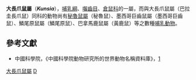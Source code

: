 {{Automatic taxobox
| taxon = Kunsia
| image = 
| image_caption = 
| authority = [[Franz_Meyen|Meyen]], 1833
}}

'''大長爪鼠屬'''（'''''Kunsia'''''），[[哺乳綱|哺乳綱]]、[[囓齒目|囓齒目]]、[[倉鼠科|倉鼠科]]的一屬，而與大長爪鼠屬（巴拉圭長爪鼠）同科的動物尚有[[秘魯鼠屬|秘魯鼠屬]]（秘魯鼠）、墨西哥巨齒鼠屬（墨西哥巨齒鼠）、鱗尾原鼠屬（鱗尾原鼠）、巴拿馬鹿鼠屬（黃鹿鼠）等之數種[[哺乳動物|哺乳動物]]。

==參考文獻==
*中國科學院，《中國科學院動物研究所的世界動物名稱資料庫》，[https://web.archive.org/web/20050718232917/http://vzd.brim.ac.cn/division/fauna/index.asp]
{{Taxonbar|from=Q250535}}

[[Category:大長爪鼠屬|]]
[[Category:_仓鼠科|D]]